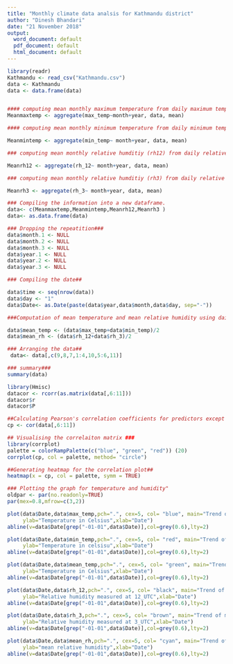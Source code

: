```yaml
---
title: "Monthly climate data analsis for Kathmandu district"
author: "Dinesh Bhandari"
date: "21 November 2018"
output:
  word_document: default
  pdf_document: default
  html_document: default
---
```


```r

library(readr)
Kathmandu <- read_csv("Kathmandu.csv")
data <- Kathmandu
data <- data.frame(data)


#### computing mean monthly maximum temperature from daily maximum temperature###
Meanmaxtemp <- aggregate(max_temp~month+year, data, mean)

#### computing mean monthly minimum temperature from daily minimum temperature###

Meanmintemp <- aggregate(min_temp~ month+year, data, mean)

### computing mean monthly relative humditiy (rh12) from daily relative humidity###

Meanrh12 <- aggregate(rh_12~ month+year, data, mean)

### computing mean monthly relative humditiy (rh3) from daily relative humidity###

Meanrh3 <- aggregate(rh_3~ month+year, data, mean)

```


```r
### Compiling the information into a new dataframe.
data<- c(Meanmaxtemp,Meanmintemp,Meanrh12,Meanrh3 )
data<- as.data.frame(data)

### Dropping the repeatition###
data$month.1 <- NULL
data$month.2 <- NULL
data$month.3 <- NULL
data$year.1 <- NULL
data$year.2 <- NULL
data$year.3 <- NULL

### Compiling the date##

data$time <- seq(nrow(data))
data$day <- "1"
data$Date<- as.Date(paste(data$year,data$month,data$day, sep="-"))

###Computation of mean temperature and mean relative humidity using daily maximum and daily minimum temperature and rh_12, rh_3 resp.##

data$mean_temp <- (data$max_temp+data$min_temp)/2
data$mean_rh <- (data$rh_12+data$rh_3)/2

### Arranging the data##
 data<- data[,c(9,8,7,1:4,10,5:6,11)]
```

```r

### summary###
summary(data)

library(Hmisc)
datacor <- rcorr(as.matrix(data[,6:11]))
datacor$r
datacor$P

##Calculating Pearson's correlation coefficients for predictors except lag variables"
cp <- cor(data[,6:11])

## Visualising the correlaiton matrix ###
library(corrplot)
palette = colorRampPalette(c("blue", "green", "red")) (20)
corrplot(cp, col = palette, method= "circle")

##Generating heatmap for the correlation plot##
heatmap(x = cp, col = palette, symm = TRUE)


```

```r

### Plotting the graph for temperature and humidity"
oldpar <- par(no.readonly=TRUE)
par(mex=0.8,mfrow=c(3,2))

plot(data$Date,data$max_temp,pch=".", cex=5, col= "blue", main="Trend of monthly maximum temperature  in Kathmandu district",
     ylab="Temperature in Celsius",xlab="Date")
abline(v=data$Date[grep("-01-01",data$Date)],col=grey(0.6),lty=2)

plot(data$Date,data$min_temp,pch=".", cex=5, col= "red", main="Trend of monthly minimum temperature in Kathmandu district",
     ylab="Temperature in celsisu",xlab="Date")
abline(v=data$Date[grep("-01-01",data$Date)],col=grey(0.6),lty=2)

plot(data$Date,data$mean_temp,pch=".", cex=5, col= "green", main="Trend ofmonthly mean temperature  in Kathmandu district",
     ylab="Temperature in Celsius",xlab="Date")
abline(v=data$Date[grep("-01-01",data$Date)],col=grey(0.6),lty=2)

plot(data$Date,data$rh_12,pch=".", cex=5, col= "black", main="Trend of monthly relative humidity measured at 12 hours (UTC) in Kathmandu district",
     ylab="Relative humidity measured at 12_UTC",xlab="Date")
abline(v=data$Date[grep("-01-01",data$Date)],col=grey(0.6),lty=2)

plot(data$Date,data$rh_3,pch=".", cex=5, col= "brown", main="Trend of monthly relative humidity meausred at 3 hours (UTC) in Kathmandu district",
     ylab="Relative humidity measured at 3_UTC",xlab="Date")
abline(v=data$Date[grep("-01-01",data$Date)],col=grey(0.6),lty=2)

plot(data$Date,data$mean_rh,pch=".", cex=5, col= "cyan", main="Trend of mean monthly relative humidity in Kathmandu district",
     ylab="mean relative humidity",xlab="Date")
abline(v=data$Date[grep("-01-01",data$Date)],col=grey(0.6),lty=2)

```
